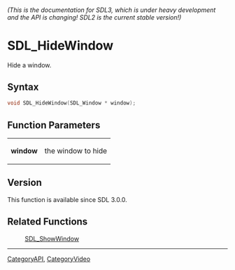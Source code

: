 ====== (This is the documentation for SDL3, which is under heavy development and the API is changing! SDL2 is the current stable version!) ======
= SDL_HideWindow =

Hide a window.

== Syntax ==

<syntaxhighlight lang='c'>
void SDL_HideWindow(SDL_Window * window);
</syntaxhighlight>

== Function Parameters ==

{|
|'''window'''
|the window to hide
|}

== Version ==

This function is available since SDL 3.0.0.

== Related Functions ==

:[[SDL_ShowWindow]]

----
[[CategoryAPI]], [[CategoryVideo]]



